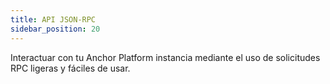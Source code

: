 ```yaml
---
title: API JSON-RPC
sidebar_position: 20
---
```



Interactuar con tu Anchor Platform instancia mediante el uso de solicitudes RPC ligeras y fáciles de usar.

<DocCardList />
